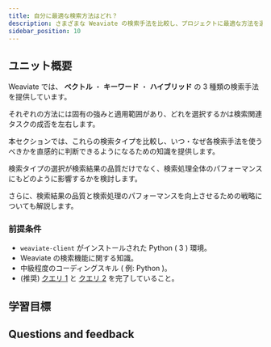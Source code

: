 ```yaml
---
title: 自分に最適な検索方法はどれ？
description: さまざまな Weaviate の検索手法を比較し、プロジェクトに最適な方法を選択します。
sidebar_position: 10
---
```


## <i class="fa-solid fa-chalkboard-user"></i> ユニット概要

<!-- import ReactPlayer from 'react-player/lazy'

<ReactPlayer url='https://youtu.be/FU7l5pr2FmU' controls='true'/>
<br/> -->

<!-- :::warning TODO
Intro video here
::: -->

<!-- Provide context for this course, in addition to the concrete learning goals and outcomes. Why would someone want to do this unit? -->

Weaviate では、 **ベクトル** ・ **キーワード** ・ **ハイブリッド** の 3 種類の検索手法を提供しています。

それぞれの方法には固有の強みと適用範囲があり、どれを選択するかは検索関連タスクの成否を左右します。

本セクションでは、これらの検索タイプを比較し、いつ・なぜ各検索手法を使うべきかを直感的に判断できるようになるための知識を提供します。

検索タイプの選択が検索結果の品質だけでなく、検索処理全体のパフォーマンスにもどのように影響するかを検討します。

さらに、検索結果の品質と検索処理のパフォーマンスを向上させるための戦略についても解説します。


### <i class="fa-solid fa-clipboard-list-check"></i> 前提条件

- `weaviate-client` がインストールされた Python ( 3 ) 環境。
- Weaviate の検索機能に関する知識。
- 中級程度のコーディングスキル ( 例: Python )。
- (推奨) [クエリ 1](../../zero_to_mvp/102_queries_1/index.mdx) と [クエリ 2](../../zero_to_mvp/104_queries_2/index.mdx) を完了していること。


## <i class="fa-solid fa-chalkboard-user"></i> 学習目標


<LearningGoalsExp />


<LearningGoals unitName="which_search"/>

## Questions and feedback


<DocsFeedback/>